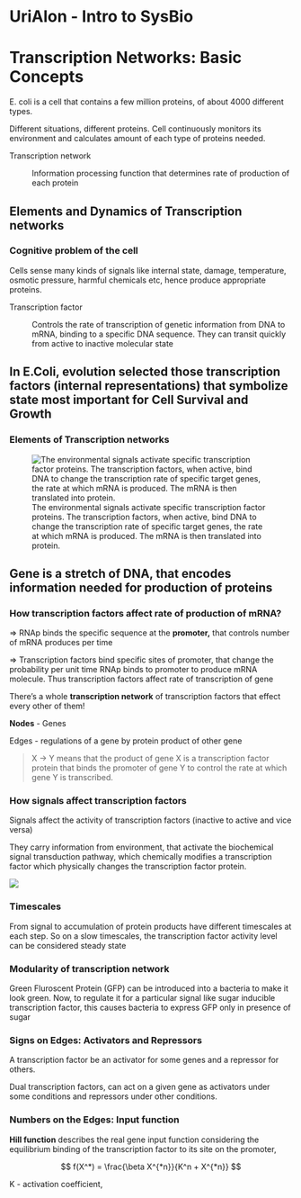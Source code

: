 # UriAlon - Intro to SysBio

# Transcription Networks: Basic Concepts

E. coli is a cell that contains a few million proteins, of about 4000 different types.

Different situations, different proteins. Cell continuously monitors its environment and calculates amount of each type of proteins needed.

Transcription network

:   Information processing function that determines rate of production of each protein

## Elements and Dynamics of Transcription networks

### Cognitive problem of the cell

Cells sense many kinds of signals like internal state, damage, temperature, osmotic pressure, harmful chemicals etc, hence produce appropriate proteins.

Transcription factor

:   Controls the rate of transcription of genetic information from DNA to mRNA, binding to a specific DNA sequence. They can transit quickly from active to inactive molecular state

::: callout-note
## In E.Coli, evolution selected those transcription factors (internal representations) that symbolize state most important for Cell Survival and Growth
:::

### Elements of Transcription networks

![The environmental signals activate specific transcription factor proteins. The transcription factors, when active, bind DNA to change the transcription rate of specific target genes, the rate at which mRNA is produced. The mRNA is then translated into protein.](images/clipboard-1098536987.png)

::: callout-note
## Gene is a stretch of DNA, that encodes information needed for production of proteins
:::

### How transcription factors affect rate of production of mRNA?

=\> RNAp binds the specific sequence at the **promoter,** that controls number of mRNA produces per time

=\> Transcription factors bind specific sites of promoter, that change the probability per unit time RNAp binds to promoter to produce mRNA molecule. Thus transcription factors affect rate of transcription of gene

There's a whole **transcription network** of transcription factors that effect every other of them!

**Nodes** - Genes

Edges - regulations of a gene by protein product of other gene

> X → Y means that the product of gene X is a transcription factor protein that binds the promoter of gene Y to control the rate at which gene Y is transcribed.

### How signals affect transcription factors

Signals affect the activity of transcription factors (inactive to active and vice versa)

They carry information from environment, that activate the biochemical signal transduction pathway, which chemically modifies a transcription factor which physically changes the transcription factor protein.

![](images/clipboard-1025061568.png)

### Timescales

From signal to accumulation of protein products have different timescales at each step. So on a slow timescales, the transcription factor activity level can be considered steady state

### Modularity of transcription network

Green Fluroscent Protein (GFP) can be introduced into a bacteria to make it look green. Now, to regulate it for a particular signal like sugar inducible transcription factor, this causes bacteria to express GFP only in presence of sugar

### Signs on Edges: Activators and Repressors

A transcription factor be an activator for some genes and a repressor for others.

Dual transcription factors, can act on a given gene as activators under some conditions and repressors under other conditions.

### Numbers on the Edges: Input function

**Hill function** describes the real gene input function considering the equilibrium binding of
the transcription factor to its site on the promoter,

$$
f(X^*) = \frac{\beta X^{*n}}{K^n + X^{*n}}
$$

K - activation coefficient,
